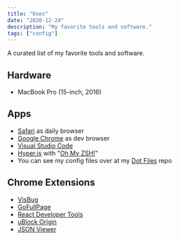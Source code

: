 ```yaml
---
title: "Uses"
date: "2020-12-24"
description: "My favorite tools and software."
tags: ["config"]
---
```


A curated list of my favorite tools and software.

## Hardware

- MacBook Pro (15-inch, 2016)

## Apps

- [Safari](https://www.apple.com/safari) as daily browser
- [Google Chrome](https://www.google.com/chrome) as dev browser
- [Visual Studio Code](https://code.visualstudio.com)
- [Hyper.js](https://hyper.is) with "[Oh My ZSH!](https://ohmyz.sh)"
- You can see my config files over at my [Dot Files](https://github.com/eneax/dotfiles) repo

## Chrome Extensions

- [VisBug](https://chrome.google.com/webstore/detail/visbug/cdockenadnadldjbbgcallicgledbeoc)
- [GoFullPage](https://chrome.google.com/webstore/detail/gofullpage-full-page-scre/fdpohaocaechififmbbbbbknoalclacl)
- [React Developer Tools](https://chrome.google.com/webstore/detail/react-developer-tools/fmkadmapgofadopljbjfkapdkoienihi?utm_source=chrome-ntp-icon)
- [uBlock Origin](https://chrome.google.com/webstore/detail/ublock-origin/cjpalhdlnbpafiamejdnhcphjbkeiagm?utm_source=chrome-ntp-icon)
- [JSON Viewer](https://chrome.google.com/webstore/detail/json-viewer/gbmdgpbipfallnflgajpaliibnhdgobh)
